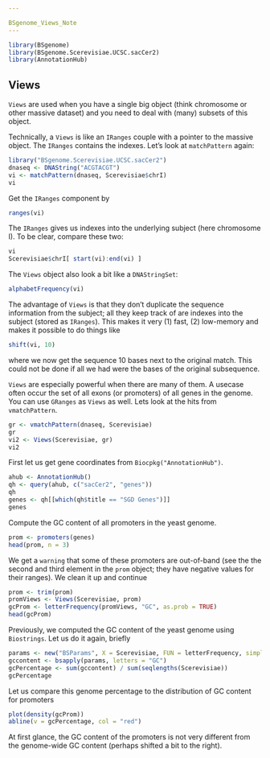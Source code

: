 ```yaml
---

BSgenome_Views_Note
---
```


```r
library(BSgenome)
library(BSgenome.Scerevisiae.UCSC.sacCer2)
library(AnnotationHub)
```

## Views

`Views` are used when you have a single big object (think chromosome or other massive dataset) and you need to deal with (many) subsets of this object.

Technically, a `Views` is like an `IRanges` couple with a pointer to the massive object.  The `IRanges` contains the indexes.  Let's look at `matchPattern` again:

```r
library("BSgenome.Scerevisiae.UCSC.sacCer2")
dnaseq <- DNAString("ACGTACGT")
vi <- matchPattern(dnaseq, Scerevisiae$chrI)
vi
```
Get the `IRanges` component by
```r
ranges(vi)
```
The `IRanges` gives us indexes into the underlying subject (here chromosome I).  To be clear, compare these two:
```r
vi
Scerevisiae$chrI[ start(vi):end(vi) ]
```
The `Views` object also look a bit like a `DNAStringSet`:
```r
alphabetFrequency(vi)
```
The advantage of `Views` is that they don't duplicate the sequence information from the subject; all they keep track of are indexes into the subject (stored as `IRanges`).  This makes it very (1) fast, (2) low-memory and makes it possible to do things like
```r
shift(vi, 10)
```
where we now get the sequence 10 bases next to the original match.  This could not be done if all we had were the bases of the original subsequence.

`Views` are especially powerful when there are many of them.  A usecase often occur the set of all exons (or promoters) of all genes in the genome.  You can use `GRanges` as `Views` as well.
Lets look at the hits from `vmatchPattern`.

```r
gr <- vmatchPattern(dnaseq, Scerevisiae)
gr
vi2 <- Views(Scerevisiae, gr)
vi2
```

First let us get gene coordinates from `Biocpkg("AnnotationHub")`.

```r
ahub <- AnnotationHub()
qh <- query(ahub, c("sacCer2", "genes"))
qh
genes <- qh[[which(qh$title == "SGD Genes")]]
genes
```

Compute the GC content of all promoters in the yeast genome.
```r
prom <- promoters(genes)
head(prom, n = 3)
```
We get a `warning` that some of these promoters are out-of-band (see the the second and third element in the `prom` object; they have negative values for their ranges).  We clean it up and continue
```r
prom <- trim(prom)
promViews <- Views(Scerevisiae, prom)
gcProm <- letterFrequency(promViews, "GC", as.prob = TRUE)
head(gcProm)
```
Previously, we computed the GC content of the yeast genome using `Biostrings`.  Let us do it again, briefly

```r
params <- new("BSParams", X = Scerevisiae, FUN = letterFrequency, simplify = TRUE)
gccontent <- bsapply(params, letters = "GC")
gcPercentage <- sum(gccontent) / sum(seqlengths(Scerevisiae))
gcPercentage
```
Let us compare this genome percentage to the distribution of GC content for promoters
```r
plot(density(gcProm))
abline(v = gcPercentage, col = "red")
```
At first glance, the GC content of the promoters is not very different from the genome-wide GC content (perhaps shifted a bit to the right).
